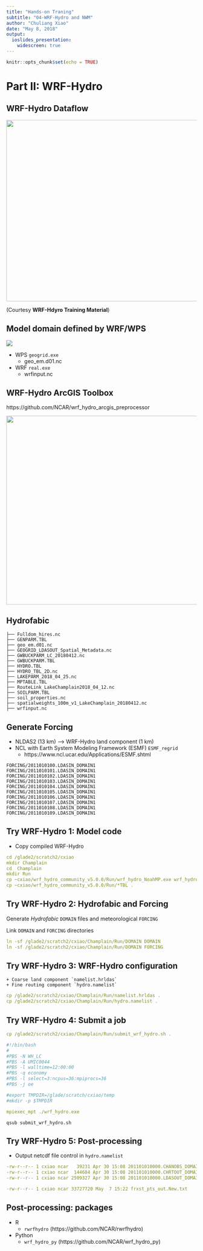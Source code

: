 ```yaml
---
title: "Hands-on Traning"
subtitle: "04-WRF-Hydro and NWM"
author: "Chuliang Xiao"
date: "May 8, 2018"
output: 
  ioslides_presentation:
    widescreen: true
---
```


```r
knitr::opts_chunk$set(echo = TRUE)
```

# Part II: WRF-Hydro 

## WRF-Hydro Dataflow  
<div align="center">
<img src="WRF-Hydro-Workflow.png" width=800 height=480>
</div>
(Courtesy **WRF-Hdyro Training Material**) 

## Model domain defined by WRF/WPS   
![](WRF-WPS-Flow.png) 

* WPS `geogrid.exe`  
    + geo_em.d01.nc
* WRF `real.exe` 
    + wrfinput.nc  
    
## WRF-Hydro ArcGIS Toolbox  
https://github.com/NCAR/wrf_hydro_arcgis_preprocessor  

<div align="center">
<img src="ArcToolbox.png" width=900 height=500>
</div>

## Hydrofabic 
```
├── Fulldom_hires.nc
├── GENPARM.TBL
├── geo_em.d01.nc
├── GEOGRID_LDASOUT_Spatial_Metadata.nc
├── GWBUCKPARM_LC_20180412.nc
├── GWBUCKPARM.TBL
├── HYDRO.TBL
├── HYDRO_TBL_2D.nc
├── LAKEPARM_2018_04_25.nc
├── MPTABLE.TBL
├── RouteLink_LakeChamplain2018_04_12.nc
├── SOILPARM.TBL
├── soil_properties.nc
├── spatialweights_100m_v1_LakeChamplain_20180412.nc
├── wrfinput.nc

```

## Generate Forcing  
* NLDAS2 (13 km) ----> WRF-Hydro land component (1 km)  
* NCL with Earth System Modeling Framework (ESMF) `ESMF_regrid`   
    + https://www.ncl.ucar.edu/Applications/ESMF.shtml  

```
FORCING/2011010100.LDASIN_DOMAIN1
FORCING/2011010101.LDASIN_DOMAIN1
FORCING/2011010102.LDASIN_DOMAIN1
FORCING/2011010103.LDASIN_DOMAIN1
FORCING/2011010104.LDASIN_DOMAIN1
FORCING/2011010105.LDASIN_DOMAIN1
FORCING/2011010106.LDASIN_DOMAIN1
FORCING/2011010107.LDASIN_DOMAIN1
FORCING/2011010108.LDASIN_DOMAIN1
FORCING/2011010109.LDASIN_DOMAIN1
```
## Try WRF-Hydro 1: Model code  

* Copy compiled WRF-Hydro  
```yaml
cd /glade2/scratch2/cxiao
mkdir Champlain
cd  Champlain
mkdir Run
cp ~cxiao/wrf_hydro_community_v5.0.0/Run/wrf_hydro_NoahMP.exe wrf_hydro.exe
cp ~cxiao/wrf_hydro_community_v5.0.0/Run/*TBL .
```
## Try WRF-Hydro 2: Hydrofabic and Forcing

Generate _Hydrofabic_ `DOMAIN` files and meteorological `FORCING`  

Link `DOMAIN` and `FORCING` directories  
```yaml
ln -sf /glade2/scratch2/cxiao/Champlain/Run/DOMAIN DOMAIN
ln -sf /glade2/scratch2/cxiao/Champlain/Run/DOMAIN FORCING
```
## Try WRF-Hydro 3: WRF-Hydro configuration  
    + Coarse land component `namelist.hrldas`  
    + Fine routing component `hydro.namelist`
    
```yaml
cp /glade2/scratch2/cxiao/Champlain/Run/namelist.hrldas .
cp /glade2/scratch2/cxiao/Champlain/Run/hydro.namelist .
```
## Try WRF-Hydro 4: Submit a job  
```yaml
cp /glade2/scratch2/cxiao/Champlain/Run/submit_wrf_hydro.sh .
```

```yaml
#!/bin/bash
#
#PBS -N WH_LC
#PBS -A UMIC0044
#PBS -l walltime=12:00:00
#PBS -q economy
#PBS -l select=3:ncpus=36:mpiprocs=36
#PBS -j oe

#export TMPDIR=/glade/scratch/cxiao/temp
#mkdir -p $TMPDIR

mpiexec_mpt ./wrf_hydro.exe 
```

`qsub submit_wrf_hydro.sh`

## Try WRF-Hydro 5: Post-processing
* Output netcdf file control in `hydro.namelist`  
```yaml
-rw-r--r-- 1 cxiao ncar   39231 Apr 30 15:08 201101010000.CHANOBS_DOMAIN1
-rw-r--r-- 1 cxiao ncar  144684 Apr 30 15:08 201101010000.CHRTOUT_DOMAIN1
-rw-r--r-- 1 cxiao ncar 2509327 Apr 30 15:08 201101010000.LDASOUT_DOMAIN1

-rw-r--r-- 1 cxiao ncar 33727720 May  7 15:22 frxst_pts_out.New.txt
```

## Post-processing: packages  
* R  
    + `rwrfhydro` (https://github.com/NCAR/rwrfhydro)  
* Python   
    + `wrf_hydro_py` (https://github.com/NCAR/wrf_hydro_py)   

